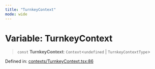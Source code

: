 ```yaml
---
title: "TurnkeyContext"
mode: wide
---
```

  
# Variable: TurnkeyContext

> `const` **TurnkeyContext**: `Context`\<`undefined` \| `TurnkeyContextType`\>

Defined in: [contexts/TurnkeyContext.tsx:86](https://github.com/tkhq/sdk/blob/main/packages/sdk-react-native/src/contexts/TurnkeyContext.tsx#L86)

